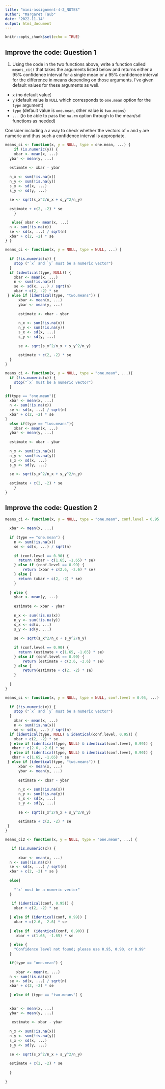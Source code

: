 ```yaml
---
title: "mini-assignment-4-2_NOTES"
author: "Margaret Taub"
date: "2022-11-14"
output: html_document
---
```


```r
knitr::opts_chunk$set(echo = TRUE)
```

## Improve the code: Question 1

1. Using the code in the two functions above, write a function called `means_ci()` that takes the arguments listed below and returns either a 95% confidence interval for a single mean or a 95% confidence interval for the difference in means depending on those arguments.  I've given default values for these arguments as well.

* `x` (no default value)
* `y` (default value is `NULL` which corresponds to `one.mean` option for the `type` argument)
* `type` (default value is `one.mean`, other value is `two.means`)
* `...` (to be able to pass the `na.rm` option through to the mean/sd functions as needed)

Consider including a a way to check whether the vectors of `x` and `y` are numeric and thus such a confidence interval is appropriate.

```r
means_ci <- function(x, y = NULL, type = one.mean, ...) {
    if (is.numeric(y)) {
    xbar <- mean(x, ...)
  ybar <- mean(y, ...)
  
  estimate <- xbar - ybar
  
  n_x <- sum(!is.na(x))
  n_y <- sum(!is.na(y))
  s_x <- sd(x, ...)
  s_y <- sd(y, ...)
  
  se <- sqrt(s_x^2/n_x + s_y^2/n_y)
             
  estimate + c(2, -2) * se
    }

   else{ xbar <- mean(x, ...)
  n <- sum(!is.na(x))
  se <- sd(x, ...) / sqrt(n)
  xbar + c(2, -2) * se
} } 

```


```r
means_ci <- function(x, y = NULL, type = NULL, ...) {
  
  if (!is.numeric(x)) {
    stop ("`x` and `y` must be a numeric vector")
  }
  if (identical(type, NULL)) {
    xbar <- mean(x, ...)
    n <- sum(!is.na(x))
    se <- sd(x, ...) / sqrt(n)
    xbar + c(2, -2) * se
 } else if (identical(type, "two.means")) {
      xbar <- mean(x, ...)
      ybar <- mean(y, ...)
  
      estimate <- xbar - ybar
  
      n_x <- sum(!is.na(x))
      n_y <- sum(!is.na(y))
      s_x <- sd(x, ...)
      s_y <- sd(y, ...)
  
      se <- sqrt(s_x^2/n_x + s_y^2/n_y)
             
      estimate + c(2, -2) * se
  }
}

```

```r

means_ci <- function(x, y = NULL, type = "one.mean", ...){
  if (!is.numeric(x)) {
    stop("`x` must be a numeric vector")
  }
  
if(type == "one.mean"){
  xbar <- mean(x, ...)
  n <- sum(!is.na(x))
  se <- sd(x, ...) / sqrt(n)
  xbar + c(2, -2) * se
}
  else if(type == "two.means"){
    xbar <- mean(x, ...)
  ybar <- mean(y, ...)
  
  estimate <- xbar - ybar
  
  n_x <- sum(!is.na(x))
  n_y <- sum(!is.na(y))
  s_x <- sd(x, ...)
  s_y <- sd(y, ...)
  
  se <- sqrt(s_x^2/n_x + s_y^2/n_y)
             
  estimate + c(2, -2) * se
    }
}

```

## Improve the code: Question 2


```r
means_ci <- function(x, y = NULL, type = "one.mean", conf.level = 0.95, ...) {
  
  xbar <- mean(x, ...)
  
  if (type == "one.mean") {
    n <- sum(!is.na(x))
    se <- sd(x, ...) / sqrt(n)
    
    if (conf.level == 0.90) {
      return (xbar + c(1.65, -1.65) * se)
    } else if (conf.level == 0.99) {
        return (xbar + c(2.6, -2.6) * se)
    } else {
      return (xbar + c(2, -2) * se)
    }
    
  } else {
    ybar <- mean(y, ...)
  
    estimate <- xbar - ybar
  
    n_x <- sum(!is.na(x))
    n_y <- sum(!is.na(y))
    s_x <- sd(x, ...)
    s_y <- sd(y, ...)
  
    se <- sqrt(s_x^2/n_x + s_y^2/n_y)
    
    if (conf.level == 0.90) {
      return (estimate + c(1.65, -1.65) * se)
    } else if (conf.level == 0.99) {
        return (estimate + c(2.6, -2.6) * se)
    } else {
        return(estimate + c(2, -2) * se)
    }
             
  }
}


```

```r
means_ci <- function(x, y = NULL, type = NULL, conf.level = 0.95, ...) {
  
  if (!is.numeric(x)) {
    stop ("`x` and `y` must be a numeric vector")
  }
    xbar <- mean(x, ...)
    n <- sum(!is.na(x))
    se <- sd(x, ...) / sqrt(n)
  if (identical(type, NULL) & identical(conf.level, 0.95)) {
    xbar + c(2, -2) * se
  } else if (identical(type, NULL) & identical(conf.level, 0.99)) {
   xbar + c(2.6, -2.6) * se
  } else if (identical(type, NULL) & identical(conf.level, 0.90)) {
   xbar + c(1.65, -1.65) * se
 } else if (identical(type, "two.means")) {
      xbar <- mean(x, ...)
      ybar <- mean(y, ...)
  
      estimate <- xbar - ybar
  
      n_x <- sum(!is.na(x))
      n_y <- sum(!is.na(y))
      s_x <- sd(x, ...)
      s_y <- sd(y, ...)
  
      se <- sqrt(s_x^2/n_x + s_y^2/n_y)
             
      estimate + c(2, -2) * se
 }
}


```

```r
means_ci2 <- function(x, y = NULL, type = "one.mean", ...) {

   if (is.numeric(x)) {
     
      xbar <- mean(x, ...)
  n <- sum(!is.na(x))
  se <- sd(x, ...) / sqrt(n)
  xbar + c(2, -2) * se }
  
  else{
    
    "`x` must be a numeric vector"
  }
  
   if (identical(conf, 0.95)) {
    xbar + c(2, -2) * se
     
  } else if (identical(conf, 0.99)) {
    xbar + c(2.6, -2.6) * se
    
  } else if  (identical(conf, 0.90)) {
     xbar + c(1.65, -1.65) * se
  
  } else {
    "Confidence level not found; please use 0.95, 0.90, or 0.99"
  }

  if(type == "one.mean") {
    
     xbar <- mean(x, ...)
  n <- sum(!is.na(x))
  se <- sd(x, ...) / sqrt(n)
  xbar + c(2, -2) * se 
  
  } else if (type == "two.means") {

    
  xbar <- mean(x, ...)
  ybar <- mean(y, ...)
  
   estimate <- xbar - ybar
  
  n_x <- sum(!is.na(x))
  n_y <- sum(!is.na(y))
  s_x <- sd(x, ...)
  s_y <- sd(y, ...)
  
  se <- sqrt(s_x^2/n_x + s_y^2/n_y)
             
  estimate + c(2, -2) * se
    
  }
  
}


```

